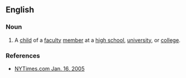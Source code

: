 ==English==

===Noun===
{{en-noun|head=[[faculty|fac]] [[brat]]}}

# {{context|slang|lang=en}} A [[child]] of a [[faculty]] [[member]] at a [[high school]], [[university]], or [[college]]. 

===References===
*[http://www.nytimes.com/2005/01/16/education/edlife/EDPREP.html NYTimes.com Jan. 16, 2005]